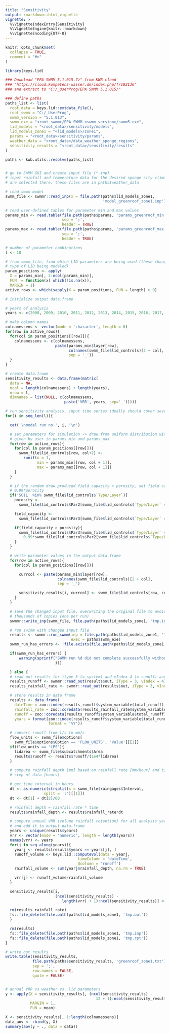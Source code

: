```yaml
---
title: "Sensitivity"
output: rmarkdown::html_vignette
vignette: >
  %\VignetteIndexEntry{Sensitivity}
  %\VignetteEngine{knitr::rmarkdown}
  %\VignetteEncoding{UTF-8}
---
```


```r
knitr::opts_chunk$set(
  collapse = TRUE,
  comment = "#>"
)
```

```r
library(keys.lid)

### Download "EPA SWMM 5.1.015.7z" from KWB cloud
### "https://cloud.kompetenz-wasser.de/index.php/f/182136"
### and extract to "C:/_UserProg/EPA SWMM 5.1.015/"

### define paths
paths_list <- list(
  root_data = keys.lid::extdata_file(),
  root_swmm = "C:/_UserProg",
  swmm_version = "5.1.013",
  swmm_exe = "<root_swmm>/EPA SWMM <swmm_version>/swmm5.exe",
  lid_models = "<root_data>/sensitivity/models",
  lid_models_zone1 = "<lid_models>/zone1",
  params = "<root_data>/sensitivity/params",
  weather_data = "<root_data>/data_weather_sponge_regions",
  sensitivity_results = "<root_data>/sensitivity/results"
)

paths <- kwb.utils::resolve(paths_list)


# go to SWMM GUI and create input file (*.inp)
# input rainfall and temperature data for the desired sponge city climate zone
# are selected there. these files are in paths$weather_data

# read swmm model
swmm_file <- swmmr::read_inp(x = file.path(paths$lid_models_zone1,
                                           'model_greenroof_zone1.inp'))

# read user-defined tables for parameter min and max values
params_min <- read.table(file.path(paths$params, 'params_greenroof_min.csv'),
                         sep = ';',
                         header = TRUE)
params_max <- read.table(file.path(paths$params, 'params_greenroof_max.csv'),
                         sep = ';',
                         header = TRUE)

# number of parameter combinations
l <- 10

# from swmm_file, find which LID parameters are being used (these change based on
# type of LID being modeled)
param_positions <- apply(
  X = params_min[, 2:ncol(params_min)],
  FUN  = function(x) which(!is.na(x)),
  MARGIN = 1)
active_rows <- which(sapply(X = param_positions, FUN = length) > 0)

# initialize output data.frame

# years of analysis
years <- c(2008, 2009, 2010, 2011, 2012, 2013, 2014, 2015, 2016, 2017, 2018, 2019)

# make column names
colnamessens <- vector(mode = 'character', length = 0)
for(row in active_rows){
  for(col in param_positions[[row]]){
    colnamessens <- c(colnamessens,
                      paste(params_min$layer[row],
                            colnames(swmm_file$lid_controls)[2 + col],
                            sep = '_'))
  }
}

# create data.frame
sensitivity_results <- data.frame(matrix(
  data = NA,
  ncol = length(colnamessens) + length(years),
  nrow = l,
  dimnames = list(NULL, c(colnamessens,
                          paste('VRR', years, sep='_')))))

# run sensitivity analysis, input time series ideally should cover several years
for(i in seq_len(l)){

  cat('\nmodel run no.', i, '\n')

  # set parameters for simulation -> draw from uniform distribution with ranges
  # given by user in params_min and params_max
  for(row in active_rows){
    for(col in param_positions[[row]]){
      swmm_file$lid_controls[row, col+2] <-
        runif(n = 1,
              min = params_min[[row, col + 1]],
              max = params_max[[row, col + 1]])
    }
  }

  # if the random draw produced field capacity > porosity, set field capacity =
  # 0.99*porosity
  if('SOIL' %in% swmm_file$lid_controls$`Type/Layer`){
    porosity <-
      swmm_file$lid_controls$Par2[swmm_file$lid_controls$`Type/Layer` == 'SOIL']

    field_capacity <-
      swmm_file$lid_controls$Par3[swmm_file$lid_controls$`Type/Layer` == 'SOIL']

    if(field_capacity > porosity){
      swmm_file$lid_controls$Par3[swmm_file$lid_controls$`Type/Layer` == 'SOIL'] <-
        0.99*swmm_file$lid_controls$Par2[swmm_file$lid_controls$`Type/Layer` == 'SOIL']
    }
  }

  # write parameter values in the output data.frame
  for(row in active_rows){
    for(col in param_positions[[row]]){

      currcol <- paste(params_min$layer[row],
                       colnames(swmm_file$lid_controls)[2 + col],
                       sep = '_')

      sensitivity_results[i, currcol] <- swmm_file$lid_controls[row, col+2]
    }
  }

  # save the changed input file, overwriting the original file to avoid writing
  # thousands of copies (one per run)
  swmmr::write_inp(swmm_file, file.path(paths$lid_models_zone1, 'tmp.inp'))

  # run swimm with changed input file
  results <- swmmr::run_swmm(inp = file.path(paths$lid_models_zone1, 'tmp.inp'),
                             exec = paths$swmm_exe)
  swmm_run_has_errors <- !file.exists(file.path(paths$lid_models_zone1, 'tmp.out'))

  if(swmm_run_has_errors) {
      warning(sprintf("SWMM run %d did not complete successfully without errors.",
                      i))

  } else {
  # read out results for itype 3 (= system) and vIndex 4 (= runoff) and 1(= rainfall)
  results_runoff <- swmmr::read_out(results$out, iType = 3, vIndex = 4)
  results_rainfall_rate <- swmmr::read_out(results$out, iType = 3, vIndex = 1)

  # store results in data frame
  results <- data.frame(
    dateTime = zoo::index(results_runoff$system_variable$total_runoff),
    rainfall_rate = zoo::coredata(results_rainfall_rate$system_variable$total_rainfall),
    runoff = zoo::coredata(results_runoff$system_variable$total_runoff),
    years = format(zoo::index(results_runoff$system_variable$total_runoff),
                   format = '%Y'))

  # convert runoff from l/s to mm/s
  flow_units <- swmm_file$options[
    swmm_file$options$Option == 'FLOW_UNITS', 'Value'][[1]]
  if(flow_units == 'LPS'){
    lidarea <- swmm_file$subcatchments$Area
    results$runoff <- results$runoff/(1e4*lidarea)
  }

  # compute rainfall depth [mm] based on rainfall rate [mm/hour] and time
  # step of data [hours]

  # get time interval in hours
  dt <- as.numeric(strsplit(x = swmm_file$raingages$Interval,
                 split = ':')[[1]])
  dt <- dt[1] + dt[2]/60

  # rainfall depth = rainfall rate * time
  results$rainfall_depth <- results$rainfall_rate*dt

  # compute annual VRR (volume rainfall retention) for all analysis years
  # and add it to output data.frame
  years <- unique(results$years)
  vrr <- vector(mode = 'numeric', length = length(years))
  names(vrr) <- years
  for(j in seq_along(years)){
    yearj <- results[results$years == years[j], ]
    runoff_volume <- keys.lid::computeVol(data = yearj,
                                timeColumn = 'dateTime',
                                Qcolumn = 'runoff')
    rainfall_volume <- sum(yearj$rainfall_depth, na.rm = TRUE)

    vrr[j] <- runoff_volume/rainfall_volume
  }

  sensitivity_results[i,
                      (ncol(sensitivity_results) -
                         length(vrr) + 1):ncol(sensitivity_results)] <- vrr

  rm(results_rainfall_rate)
  fs::file_delete(file.path(paths$lid_models_zone1, 'tmp.out'))
  }

  rm(results)
  fs::file_delete(file.path(paths$lid_models_zone1, 'tmp.inp'))
  fs::file_delete(file.path(paths$lid_models_zone1, 'tmp.rpt'))
}

# write out results
write.table(sensitivity_results,
            file.path(paths$sensitivity_results, 'greenroof_zone1.txt'),
            sep = ';',
            row.names = FALSE,
            quote = FALSE)


# annual VRR vs weather vs. lid parameters
y <- apply(X = sensitivity_results[, (ncol(sensitivity_results) -
                                        12 + 1):ncol(sensitivity_results)],
           MARGIN = 1,
           FUN = mean)

X <- sensitivity_results[, 1:length(colnamessens)]
data_aov <- cbind(y, X)
summary(aov(y ~ ., data = data))

```
